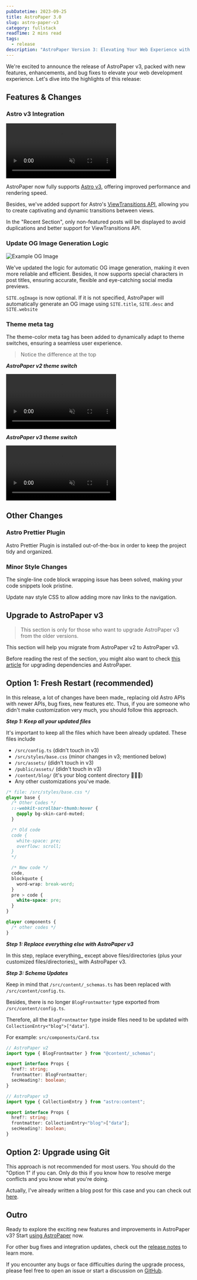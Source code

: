```yaml
---
pubDatetime: 2023-09-25
title: AstroPaper 3.0
slug: astro-paper-v3
category: fullstack
readTime: 2 mins read
tags:
  - release
description: "AstroPaper Version 3: Elevating Your Web Experience with Astro v3 and Seamless View Transitions"
---
```


We're excited to announce the release of AstroPaper v3, packed with new features, enhancements, and bug fixes to elevate your web development experience. Let's dive into the highlights of this release:



## Features & Changes

### Astro v3 Integration

<video autoplay loop="loop" muted="muted" plays-inline="true">
  <source src="https://github.com/satnaing/astro-paper/assets/53733092/18fdb604-1ca3-41a0-8372-1367759091ff" type="video/mp4"></source>
</video>

AstroPaper now fully supports [Astro v3](https://astro.build/blog/astro-3/), offering improved performance and rendering speed.

Besides, we've added support for Astro's [ViewTransitions API](https://docs.astro.build/en/guides/view-transitions/), allowing you to create captivating and dynamic transitions between views.

In the "Recent Section", only non-featured posts will be displayed to avoid duplications and better support for ViewTransitions API.

### Update OG Image Generation Logic

![Example OG Image](https://user-images.githubusercontent.com/40914272/269252964-a0dc6735-80f7-41ed-8e74-4d4d70f96891.png)

We've updated the logic for automatic OG image generation, making it even more reliable and efficient. Besides, it now supports special characters in post titles, ensuring accurate, flexible and eye-catching social media previews.

`SITE.ogImage` is now optional. If it is not specified, AstroPaper will automatically generate an OG image using `SITE.title`, `SITE.desc` and `SITE.website`

### Theme meta tag

The theme-color meta tag has been added to dynamically adapt to theme switches, ensuring a seamless user experience.

> Notice the difference at the top

**_AstroPaper v2 theme switch_**

<video autoplay loop="loop" muted="muted" plays-inline="true">
  <source src="https://github.com/satnaing/astro-paper/assets/53733092/3ab5a1e8-1891-4264-a5bb-0ded69143c1a" type="video/mp4" />
</video>

**_AstroPaper v3 theme switch_**

<video autoplay loop="loop" muted="muted" plays-inline="true">
  <source src="https://github.com/satnaing/astro-paper/assets/53733092/8ac9deb8-d1f8-4029-86bd-6aa0def380b4" type="video/mp4" />
</video>

## Other Changes

### Astro Prettier Plugin

Astro Prettier Plugin is installed out-of-the-box in order to keep the project tidy and organized.

### Minor Style Changes

The single-line code block wrapping issue has been solved, making your code snippets look pristine.

Update nav style CSS to allow adding more nav links to the navigation.

## Upgrade to AstroPaper v3

> This section is only for those who want to upgrade AstroPaper v3 from the older versions.

This section will help you migrate from AstroPaper v2 to AstroPaper v3.

Before reading the rest of the section, you might also want to check [this article](https://astro-paper.pages.dev/posts/how-to-update-dependencies/) for upgrading dependencies and AstroPaper.

## Option 1: Fresh Restart (recommended)

In this release, a lot of changes have been made\_ replacing old Astro APIs with newer APIs, bug fixes, new features etc. Thus, if you are someone who didn't make customization very much, you should follow this approach.

**_Step 1: Keep all your updated files_**

It's important to keep all the files which have been already updated. These files include

- `/src/config.ts` (didn't touch in v3)
- `/src/styles/base.css` (minor changes in v3; mentioned below)
- `/src/assets/` (didn't touch in v3)
- `/public/assets/` (didn't touch in v3)
- `/content/blog/` (it's your blog content directory 🤷🏻‍♂️)
- Any other customizations you've made.

```css
/* file: /src/styles/base.css */
@layer base {
  /* Other Codes */
  ::-webkit-scrollbar-thumb:hover {
    @apply bg-skin-card-muted;
  }

  /* Old code
  code {
    white-space: pre;
    overflow: scroll;
  } 
  */

  /* New code */
  code,
  blockquote {
    word-wrap: break-word;
  }
  pre > code {
    white-space: pre;
  }
}

@layer components {
  /* other codes */
}
```

**_Step 1: Replace everything else with AstroPaper v3_**

In this step, replace everything\_ except above files/directories (plus your customized files/directories)\_ with AstroPaper v3.

**_Step 3: Schema Updates_**

Keep in mind that `/src/content/_schemas.ts` has been replaced with `/src/content/config.ts`.

Besides, there is no longer `BlogFrontmatter` type exported from `/src/content/config.ts`.

Therefore, all the `BlogFrontmatter` type inside files need to be updated with `CollectionEntry<"blog">["data"]`.

For example: `src/components/Card.tsx`

```ts
// AstroPaper v2
import type { BlogFrontmatter } from "@content/_schemas";

export interface Props {
  href?: string;
  frontmatter: BlogFrontmatter;
  secHeading?: boolean;
}
```

```ts
// AstroPaper v3
import type { CollectionEntry } from "astro:content";

export interface Props {
  href?: string;
  frontmatter: CollectionEntry<"blog">["data"];
  secHeading?: boolean;
}
```

## Option 2: Upgrade using Git

This approach is not recommended for most users. You should do the "Option 1" if you can. Only do this if you know how to resolve merge conflicts and you know what you're doing.

Actually, I've already written a blog post for this case and you can check out [here](https://astro-paper.pages.dev/posts/how-to-update-dependencies/#updating-astropaper-using-git).

## Outro

Ready to explore the exciting new features and improvements in AstroPaper v3? Start [using AstroPaper](https://github.com/satnaing/astro-paper) now.

For other bug fixes and integration updates, check out the [release notes](https://github.com/satnaing/astro-paper/releases/tag/v3.0.0) to learn more.

If you encounter any bugs or face difficulties during the upgrade process, please feel free to open an issue or start a discussion on [GitHub](https://github.com/satnaing/astro-paper).
